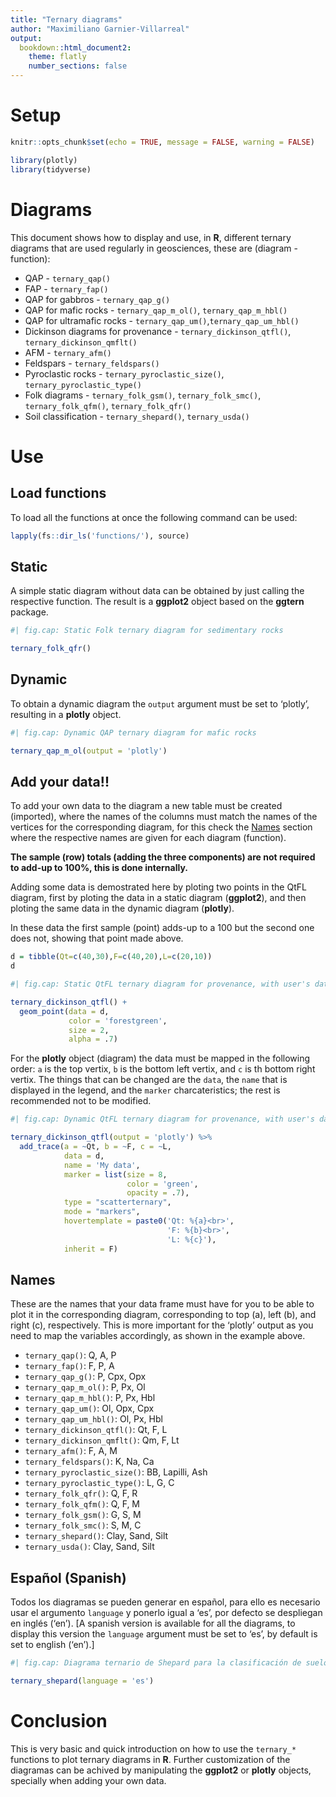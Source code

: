```yaml
---
title: "Ternary diagrams"
author: "Maximiliano Garnier-Villarreal"
output: 
  bookdown::html_document2:
    theme: flatly
    number_sections: false
---
```


# Setup

```r
knitr::opts_chunk$set(echo = TRUE, message = FALSE, warning = FALSE)

library(plotly)
library(tidyverse)

```

# Diagrams

This document shows how to display and use, in **R**, different ternary diagrams that are used regularly in geosciences, these are (diagram - function):

-   QAP - `ternary_qap()`
-   FAP - `ternary_fap()`
-   QAP for gabbros - `ternary_qap_g()`
-   QAP for mafic rocks - `ternary_qap_m_ol()`, `ternary_qap_m_hbl()`
-   QAP for ultramafic rocks - `ternary_qap_um()`,`ternary_qap_um_hbl()`
-   Dickinson diagrams for provenance - `ternary_dickinson_qtfl()`, `ternary_dickinson_qmflt()`
-   AFM - `ternary_afm()`
-   Feldspars - `ternary_feldspars()`
-   Pyroclastic rocks - `ternary_pyroclastic_size()`, `ternary_pyroclastic_type()`
-   Folk diagrams - `ternary_folk_gsm()`, `ternary_folk_smc()`, `ternary_folk_qfm()`, `ternary_folk_qfr()`
-   Soil classification - `ternary_shepard()`, `ternary_usda()`

# Use

## Load functions

To load all the functions at once the following command can be used:

```r
lapply(fs::dir_ls('functions/'), source)
```

## Static

A simple static diagram without data can be obtained by just calling the respective function. The result is a **ggplot2** object based on the **ggtern** package.

```r
#| fig.cap: Static Folk ternary diagram for sedimentary rocks

ternary_folk_qfr()
```

## Dynamic

To obtain a dynamic diagram the `output` argument must be set to 'plotly', resulting in a **plotly** object.

```r
#| fig.cap: Dynamic QAP ternary diagram for mafic rocks

ternary_qap_m_ol(output = 'plotly')
```

## Add your data!!

To add your own data to the diagram a new table must be created (imported), where the names of the columns must match the names of the vertices for the corresponding diagram, for this check the [Names](#tb-names) section where the respective names are given for each diagram (function).

**The sample (row) totals (adding the three components) are not required to add-up to 100%, this is done internally.**

Adding some data is demostrated here by ploting two points in the QtFL diagram, first by ploting the data in a static diagram (**ggplot2**), and then ploting the same data in the dynamic diagram (**plotly**).

In these data the first sample (point) adds-up to a 100 but the second one does not, showing that point made above.

```r
d = tibble(Qt=c(40,30),F=c(40,20),L=c(20,10))
d
```

```r
#| fig.cap: Static QtFL ternary diagram for provenance, with user's data

ternary_dickinson_qtfl() + 
  geom_point(data = d,
             color = 'forestgreen',
             size = 2,
             alpha = .7)
```

For the **plotly** object (diagram) the data must be mapped in the following order: `a` is the top vertix, `b` is the bottom left vertix, and `c` is th bottom right vertix. The things that can be changed are the `data`, the `name` that is displayed in the legend, and the `marker` charcateristics; the rest is recommended not to be modified.

```r
#| fig.cap: Dynamic QtFL ternary diagram for provenance, with user's data

ternary_dickinson_qtfl(output = 'plotly') %>% 
  add_trace(a = ~Qt, b = ~F, c = ~L,
            data = d,
            name = 'My data',
            marker = list(size = 8,
                          color = 'green',
                          opacity = .7),
            type = "scatterternary",
            mode = "markers",
            hovertemplate = paste0('Qt: %{a}<br>',
                                   'F: %{b}<br>',
                                   'L: %{c}'),
            inherit = F)
```

## Names {#tb-names}

These are the names that your data frame must have for you to be able to plot it in the corresponding diagram, corresponding to top (a), left (b), and right (c), respectively. This is more important for the 'plotly' output as you need to map the variables accordingly, as shown in the example above.

-   `ternary_qap()`: Q, A, P
-   `ternary_fap()`: F, P, A
-   `ternary_qap_g()`: P, Cpx, Opx
-   `ternary_qap_m_ol()`: P, Px, Ol
-   `ternary_qap_m_hbl()`: P, Px, Hbl
-   `ternary_qap_um()`: Ol, Opx, Cpx
-   `ternary_qap_um_hbl()`: Ol, Px, Hbl
-   `ternary_dickinson_qtfl()`: Qt, F, L
-   `ternary_dickinson_qmflt()`: Qm, F, Lt
-   `ternary_afm()`: F, A, M
-   `ternary_feldspars()`: K, Na, Ca
-   `ternary_pyroclastic_size()`: BB, Lapilli, Ash
-   `ternary_pyroclastic_type()`: L, G, C
-   `ternary_folk_qfr()`: Q, F, R
-   `ternary_folk_qfm()`: Q, F, M
-   `ternary_folk_gsm()`: G, S, M
-   `ternary_folk_smc()`: S, M, C
-   `ternary_shepard()`: Clay, Sand, Silt
-   `ternary_usda()`: Clay, Sand, Silt

## Español (Spanish)

Todos los diagramas se pueden generar en español, para ello es necesario usar el argumento `language` y ponerlo igual a 'es', por defecto se despliegan en inglés ('en'). [A spanish version is available for all the diagrams, to display this version the `language` argument must be set to 'es', by default is set to english ('en').]

```r
#| fig.cap: Diagrama ternario de Shepard para la clasificación de suelos, en español

ternary_shepard(language = 'es')
```

# Conclusion

This is very basic and quick introduction on how to use the `ternary_*` functions to plot ternary diagrams in **R**. Further customization of the diagramas can be achived by manipulating the **ggplot2** or **plotly** objects, specially when adding your own data.
